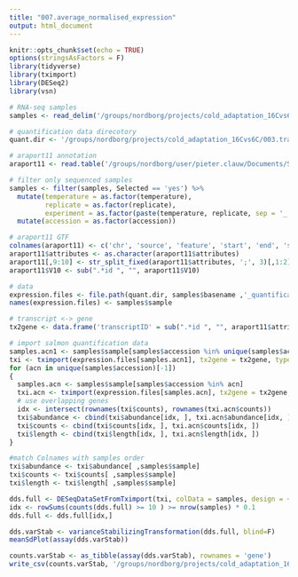```yaml
---
title: "007.average_normalised_expression"
output: html_document
---
```


```r
knitr::opts_chunk$set(echo = TRUE)
options(stringsAsFactors = F)
library(tidyverse)
library(tximport)
library(DESeq2)
library(vsn)
```

```r
# RNA-seq samples
samples <- read_delim('/groups/nordborg/projects/cold_adaptation_16Cvs6C/003.transcriptome/001.8accessions/000.general_data/001.data/samples.txt', delim = '\t')

# quantification data direcotory
quant.dir <- '/groups/nordborg/projects/cold_adaptation_16Cvs6C/003.transcriptome/001.8accessions/001.transcript_quantification/003.results/001.quantification_salmon/'

# araport11 annotation
araport11 <- read.table('/groups/nordborg/user/pieter.clauw/Documents/Source/Araport11/Araport11_GFF3_genes_transposons.201606.ChrM_ChrC_FullName.gtf', sep = '\t')


```

```r
# filter only sequenced samples
samples <- filter(samples, Selected == 'yes') %>%
  mutate(temperature = as.factor(temperature),
         replicate = as.factor(replicate),
         experiment = as.factor(paste(temperature, replicate, sep = '_'))) %>%
  mutate(accession = as.factor(accession))
```


```r
# araport11 GTF
colnames(araport11) <- c('chr', 'source', 'feature', 'start', 'end', 'score', 'strand', 'frame', 'attributes')
araport11$attributes <- as.character(araport11$attributes)
araport11[,9:10] <- str_split_fixed(araport11$attributes, ';', 3)[,1:2]
araport11$V10 <- sub(".*id ", "", araport11$V10)
```


```r
# data
expression.files <- file.path(quant.dir, samples$basename ,'_quantification_salmon/quant.sf', fsep = '')
names(expression.files) <- samples$sample

# transcript <-> gene
tx2gene <- data.frame('transcriptID' = sub(".*id ", "", araport11$attributes), 'geneID' = araport11$V10)

# import salmon quantification data
samples.acn1 <- samples$sample[samples$accession %in% unique(samples$accession)[1]]
txi <- tximport(expression.files[samples.acn1], tx2gene = tx2gene, type = 'salmon', dropInfReps = T)
for (acn in unique(samples$accession)[-1])
{
  samples.acn <- samples$sample[samples$accession %in% acn]
  txi.acn <- tximport(expression.files[samples.acn], tx2gene = tx2gene, type = 'salmon', dropInfReps = T)
  # use overlapping genes
  idx <- intersect(rownames(txi$counts), rownames(txi.acn$counts))
  txi$abundance <- cbind(txi$abundance[idx, ], txi.acn$abundance[idx, ])
  txi$counts <- cbind(txi$counts[idx, ], txi.acn$counts[idx, ])
  txi$length <- cbind(txi$length[idx, ], txi.acn$length[idx, ])
}

#match Colnames with samples order
txi$abundance <- txi$abundance[ ,samples$sample]
txi$counts <- txi$counts[ ,samples$sample]
txi$length <- txi$length[ ,samples$sample]
```

```r
dds.full <- DESeqDataSetFromTximport(txi, colData = samples, design = ~  replicate + accession + temperature + replicate:temperature + accession:temperature)
idx <- rowSums(counts(dds.full) >= 10 ) >= nrow(samples) * 0.1
dds.full <- dds.full[idx,]
```

```r
dds.varStab <- varianceStabilizingTransformation(dds.full, blind=F)
meanSdPlot(assay(dds.varStab))
```

```r
counts.varStab <- as_tibble(assay(dds.varStab), rownames = 'gene')
write_csv(counts.varStab, '/groups/nordborg/projects/cold_adaptation_16Cvs6C/003.transcriptome/001.8accessions/001.transcript_quantification/003.results/transcriptCounts_varianceStabilised.csv')

```




